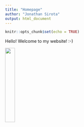 ```yaml
---
title: "Homepage"
author: "Jonathan Sirota"
output: html_document
---
```


```r
knitr::opts_chunk$set(echo = TRUE)
```

Hello! Welcome to my website! :-)

![](https://user-images.githubusercontent.com/81780751/115786915-7005a100-a38f-11eb-80ea-548d4de08408.jpg){width=25%}
